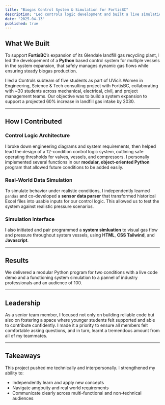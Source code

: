 ```yaml
---
title: "Biogas Control System & Simulation for FortisBC"
description: "Led controls logic development and built a live simulation interface for FortisBC’s Glendale plant expansion."
date: "2025-04-13"
published: true
---
```


## What We Built

To support **FortisBC**’s expansion of its Glendale landfill gas recycling plant, I led the developement of a **Python** based control system for multiple vessels in the system expansion, that safely manages dynamic gas flows while ensuring steady biogas production.

I led a Controls subteam of five students as part of UVic’s Women in Engineering, Science & Tech consulting project with FortisBC, collaborating with ~30 students across mechanical, electrical, civil, and project management teams. Our objective was to build a system expansion to support a projected 60% increase in landfill gas intake by 2030.

---

## How I Contributed

### Control Logic Architecture  
I broke down engineering diagrams and system requirements, then helped lead the design of a 12-condition control logic system, outlining safe operating thresholds for valves, vessels, and compressors. I personally implemented several functions in our **modular, object-oriented Python** program that allowed future conditions to be added easily.

### Real-World Data Simulation  
To simulate behavior under realistic conditions, I independently learned `pandas` and co-developed a **sensor data parser** that transformed historical Excel files into usable inputs for our control logic. This allowed us to test the system against realistic pressure scenarios.

### Simulation Interface  
I also initiated and pair programmed a **system simluation** to visual gas flow and pressure throughout system vessels, using **HTML**, **CSS Tailwind**, and **Javascript**. 

---

## Results

We delivered a modular Python program for two conditions with a live code demo and a functioning system simulation to a pannel of industry professionals and an audience of 100.

---

## Leadership

As a senior team member, I focused not only on building reliable code but also on fostering a space where younger students felt supported and able to contribute confidently. I made it a priority to ensure all members felt comfortable asking questions, and in turn, learnt a tremendous amount from all of my teammates.

---

## Takeaways 

This project pushed me technically and interpersonally. I strengthened my ability to:

- Independently learn and apply new concepts
- Navigate amgbuity and real world requirements
- Communicate clearly across multi-functional and non-technical audiences


